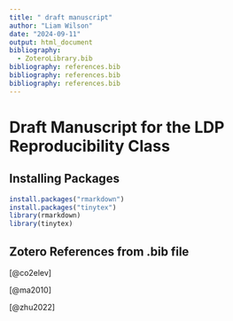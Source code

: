```yaml
---
title: " draft manuscript"
author: "Liam Wilson"
date: "2024-09-11"
output: html_document
bibliography:
  - ZoteroLibrary.bib
bibliography: references.bib
bibliography: references.bib
bibliography: references.bib
---
```


# Draft Manuscript for the LDP Reproducibility Class

## Installing Packages

```r
install.packages("rmarkdown")
install.packages("tinytex")
library(rmarkdown)
library(tinytex)
```

## Zotero References from .bib file

[@co2elev]

[@ma2010]

[@zhu2022]

::: {#refs}
:::
